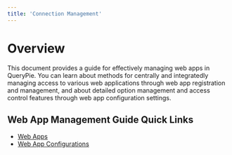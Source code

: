 ```yaml
---
title: 'Connection Management'
---
```


# Overview

This document provides a guide for effectively managing web apps in QueryPie. You can learn about methods for centrally and integratedly managing access to various web applications through web app registration and management, and about detailed option management and access control features through web app configuration settings.


## Web App Management Guide Quick Links

* [Web Apps](connection-management/web-apps) 
* [Web App Configurations](connection-management/web-app-configurations) 


